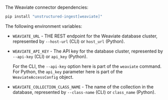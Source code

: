 The Weaviate connector dependencies:

```bash CLI, Python
pip install "unstructured-ingest[weaviate]"
```

The following environment variables:

- `WEAVIATE_URL` - THE REST endpoint for the Weaviate database cluster, represented by `--host-url` (CLI) or `host_url` (Python).

- `WEAVIATE_API_KEY` - The API key for the database cluster, represented by `--api-key` (CLI) or `api_key` (Python).

  <Note>For the CLI, the `--api-key` option here is part of the `weaviate` command. For Python, the `api_key` parameter here is part of the `WeaviateAccessConfig` object.</Note>

- `WEAVIATE_COLLECTION_CLASS_NAME` - The name of the collection in the database, represented by `--class-name` (CLI) or `class_name` (Python).